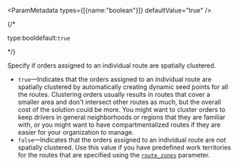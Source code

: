 
<ParamMetadata types={[{name:"boolean"}]} defaultValue="true" />

{/* <p class="space-x-2"><span class="font-sm text-color-3">type:bool</span><span class="font-bold text-[#6d29cc]">default:`true`</span></p> */}

Specify if orders assigned to an individual route are spatially clustered.

-   `true`—Indicates that the orders assigned to an individual route are spatially clustered by automatically creating dynamic seed points for all the routes. Clustering orders usually results in routes that cover a smaller area and don't intersect other routes as much, but the overall cost of the solution could be more. You might want to cluster orders to keep drivers in general neighborhoods or regions that they are familiar with, or you might want to have compartmentalized routes if they are easier for your organization to manage. 
-   `false`—Indicates that the orders assigned to an individual route are not spatially clustered. Use this value if you have predefined work territories for the routes that are specified using the [`route_zones`](#route_zones) parameter.